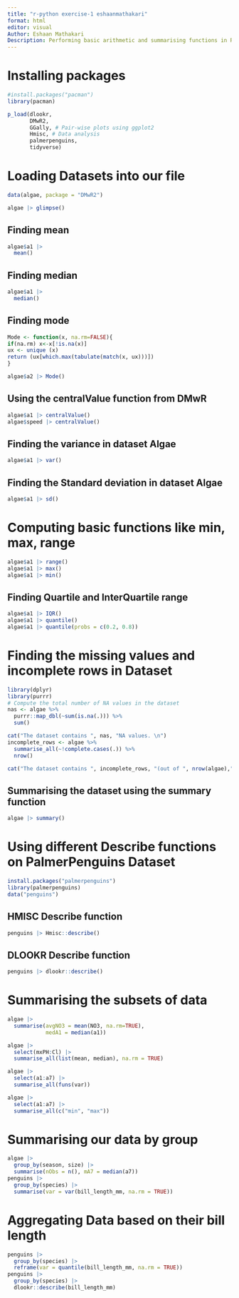 ```yaml
---
title: "r-python exercise-1 eshaanmathakari"
format: html
editor: visual
Author: Eshaan Mathakari
Description: Performing basic arithmetic and summarising functions in R for Exercise 1 HomeWork
---
```


# Installing packages
```r
#install.packages("pacman")
library(pacman)

p_load(dlookr,
       DMwR2, 
       GGally, # Pair-wise plots using ggplot2
       Hmisc, # Data analysis 
       palmerpenguins, 
       tidyverse)
```

# Loading Datasets into our file
```r
data(algae, package = "DMwR2")

algae |> glimpse()
```

## Finding mean
```r
algae$a1 |>
  mean()
```

## Finding median
```r
algae$a1 |>
  median()
```

## Finding mode
```r
Mode <- function(x, na.rm=FALSE){
if(na.rm) x<-x[!is.na(x)]
ux <- unique (x)
return (ux[which.max(tabulate(match(x, ux)))])
}

algae$a2 |> Mode()
```

## Using the centralValue function from DMwR
```r
algae$a1 |> centralValue()
algae$speed |> centralValue()
```

## Finding the variance in dataset Algae
```r
algae$a1 |> var()
```

## Finding the Standard deviation in dataset Algae
```r
algae$a1 |> sd()
```

# Computing basic functions like min, max, range
```r
algae$a1 |> range()
algae$a1 |> max()
algae$a1 |> min()
```

## Finding Quartile and InterQuartile range
```r
algae$a1 |> IQR()
algae$a1 |> quantile()
algae$a1 |> quantile(probs = c(0.2, 0.8))
```

# Finding the missing values and incomplete rows in Dataset
```r
library(dplyr)
library(purrr)
# Compute the total number of NA values in the dataset
nas <- algae %>% 
  purrr::map_dbl(~sum(is.na(.))) %>% 
  sum()

cat("The dataset contains ", nas, "NA values. \n")
incomplete_rows <- algae %>% 
  summarise_all(~!complete.cases(.)) %>%
  nrow()
```

```r
cat("The dataset contains ", incomplete_rows, "(out of ", nrow(algae),") incomplete rows. \n")
```

## Summarising the dataset using the summary function
```r
algae |> summary()
```

# Using different Describe functions on PalmerPenguins Dataset
```r
install.packages("palmerpenguins")
library(palmerpenguins)
data("penguins")
```

## HMISC Describe function
```r
penguins |> Hmisc::describe()
```

## DLOOKR Describe function
```r
penguins |> dlookr::describe()
```

# Summarising the subsets of data
```r
algae |>
  summarise(avgNO3 = mean(NO3, na.rm=TRUE),
            medA1 = median(a1))
```

```r
algae |>
  select(mxPH:Cl) |>
  summarise_all(list(mean, median), na.rm = TRUE)
```

```r
algae |>
  select(a1:a7) |>
  summarise_all(funs(var))
```

```r
algae |>
  select(a1:a7) |>
  summarise_all(c("min", "max"))
```

# Summarising our data by group
```r
algae |>
  group_by(season, size) |>
  summarise(nObs = n(), mA7 = median(a7))
penguins |> 
  group_by(species) |>
  summarise(var = var(bill_length_mm, na.rm = TRUE))
```

# Aggregating Data based on their bill length
```r
penguins |>
  group_by(species) |>
  reframe(var = quantile(bill_length_mm, na.rm = TRUE))
penguins |>
  group_by(species) |>
  dlookr::describe(bill_length_mm)
```
